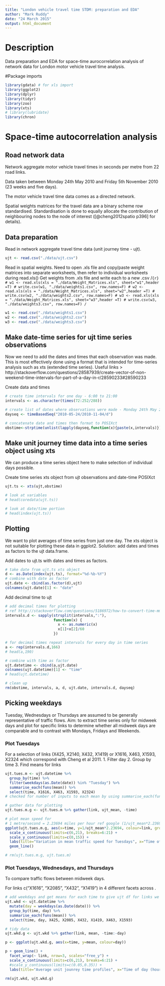 ```yaml
---
title: "London vehicle travel time STDM: preparation and EDA"
author: "Mark Ruddy"
date: "24 March 2015"
output: html_document
---
```


# Description

Data preparation and EDA for space-time aurocorrelation analysis of network data for London motor vehicle travel time analysis.


#Package imports
```r
library(gdata) # for xls import
library(ggplot2)
library(dplyr)
library(tidyr)
library(zoo)
library(xts)
# library(lubridate)
library(chron)
```

# Space-time autocorrelation analysis

## Road network data

Network aggregate motor vehicle travel times in seconds per metre from 22 road links.

Data taken between Monday 24th May 2010 and Friday 5th November 2010 (23 weeks and five days).

The motor vehicle travel time data comes as a directed network.

Spatial weights matrices for the travel data are a binary scheme row standardised. Standardisation is done to equally allocate the contribution of neighbouring nodes to the node of interest ([@cheng2012spatio p396] for details).

## Data preparation

Read in network aggregate travel time data (unit journey time - ujt). 
```r
ujt <- read.csv("./data/ujt.csv")
```

Read in spatial weights. Need to open .xls file and copy/paste weight matrices into separate worksheets, then refer to individual worksheets during read.xls()
Get weights from .xls file and write each to a new .csv
/```{r}
# w1 <- read.xls(xls = "./data/Weight_Matrices.xls", sheet="w1",header =T)
# write.csv(w1, "./data/weights1.csv", row.names=F)
# w2 <- read.xls(xls = "./data/Weight_Matrices.xls", sheet="w2",header =T)
# write.csv(w2, "./data/weights2.csv", row.names=F)
# w3 <- read.xls(xls = "./data/Weight_Matrices.xls", sheet="w3",header =T)
# write.csv(w3, "./data/weights3.csv", row.names=F)
/```

```r
w1 <- read.csv("./data/weights1.csv")
w2 <- read.csv("./data/weights2.csv")
w3 <- read.csv("./data/weights3.csv")
```


## Make date-time series for ujt time series observations
Now we need to add the dates and times that each observation was made. This is most effectively done using a format that is intended for time-series analysis such as xts (extended time series).
Useful links > http://stackoverflow.com/questions/28587939/create-vector-of-non-weekend-time-intervals-for-part-of-a-day-in-r/28590233#28590233

Create data and times
```r
# create time intervals for one day - 6:00 to 21:00
intervals <- as.character(times(72:252/288))

# create list of dates where observations were made - Monday 24th May 2010 and Friday 5th November 2010 (23 weeks and five days)
dayseq <- timeBasedSeq("2010-05-24/2010-11-04/d")

# concatenate date and times then format to POSIXct
obstime<-strptime(unlist(lapply(dayseq,function(x){paste(x,intervals)})),format="%Y-%m-%d %H:%M", tz="GMT")
```

## Make unit journey time data into a time series object using xts
We can produce a time series object here to make selection of individual days possible.

Create time series xts object from ujt observations and date-time POSIXct
```r
ujt.ts <- xts(ujt,obstime)

# look at variables
# head(coredata(ujt.ts))

# look at date/time portion 
# head(index(ujt.ts))
```

## Plotting

We want to plot averages of time series from just one day. The xts object is not suitable for plotting these data in ggplot2. Solution: add dates and times as factors to the ujt data.frame.

Add dates to ujt.ts with dates and times as factors.
```r
# take date from ujt.ts xts object
d <- as.Date(index(ujt.ts), format="%d-%b-%Y")
# combine with date as factor
ujt.date <- cbind(as.factor(d),ujt)
colnames(ujt.date)[1] <- "date"
```

Add decimal time to ujt
```r
# add decimal times for plotting
# ref http://stackoverflow.com/questions/5186972/how-to-convert-time-mmss-to-decimal-form-in-r
intervals.d <- sapply(strsplit(intervals,":"),
                      function(x) {
                        x <- as.numeric(x)
                        x[1]+x[2]/60
                      })

# for decimal times repeat intervals for every day in time series
a <- rep(intervals.d,166)
# head(a,190)

# combine with time as factor
ujt.datetime <- cbind(a,ujt.date)
colnames(ujt.datetime)[1] <- "time"
# head(ujt.datetime)

# clean up
rm(obstime, intervals, a, d, ujt.date, intervals.d, dayseq)
```

## Picking weekdays

Tuesday, Wednesdays or Thursdays are assumed to be generally representative of traffic flows. Aim: to extract time series only for midweek days and plot for specific links to determine whether all midweek days are comparable and to contrast with Mondays, Fridays and Weekends.

### Plot Tuesdays 

For a selection of links (X425, X2140, X432, X1419) or X1616, X463, X1593, X2324 which correspond with Cheng et al 2011.
1. Filter day
2. Group by time
3. Find means for links
```r
ujt.tues.m <- ujt.datetime %>%
  group_by(time) %>%
  filter(weekdays(as.Date(date)) %in% "Tuesday") %>%
  summarise_each(funs(mean)) %>%
  select(time, X1616, X463, X1593, X2324)
# checked for number of inputs to each mean by using summarise_each(func(mean,n())

# gather data for plotting
ujt.tues.m.g <- ujt.tues.m %>% gather(link, ujt_mean, -time)

# plot mean speed for 
# 1 metre/second = 2.23694 miles per hour ref google (1/ujt_mean*2.23694)
ggplot(ujt.tues.m.g, aes(x=time, y=1/ujt_mean*2.23694, colour=link, group=link)) + 
  scale_x_continuous(limits=c(6,21), breaks=6:21) +
  scale_y_continuous(limits=c(0,15)) +
  labs(title="Variation in mean traffic speed for Tuesdays", x="Time of day (hour)", y="Mean journey speed (miles/hour)") +
  geom_line()

# rm(ujt.tues.m.g, ujt.tues.m)
```

### Plot Tuesdays, Wednesdays, and Thursdays 
To compare traffic flows between midweek days.

For links c("X1616", "X2085", "X432", "X1419") in 4 different facets across . 
```r
# add weekdays and get means for each time to give ujt df for links we're interested in
ujt.wkd <- ujt.datetime %>%
  mutate(day = weekdays(as.Date(date))) %>%
  group_by(time, day) %>%
  summarise_each(funs(mean)) %>%
  select(time, day, X425, X2085, X432, X1419, X463, X1593)

# tidy data
ujt.wkd.g <- ujt.wkd %>% gather(link, mean, -time:-day)

p <- ggplot(ujt.wkd.g, aes(x=time, y=mean, colour=day))

p + geom_line() + 
  facet_wrap(~ link, nrow=3, scales="free_y") +
  scale_x_continuous(limits=c(6,21), breaks=6:21) +
  #scale_y_continuous(limits=c(0.05,0.35)) +
  labs(title="Average unit jounrey time profiles", x="Time of day (hour)", y="Mean unit journey time (seconds/metre)")

rm(ujt.wkd, ujt.wkd.g)
```






